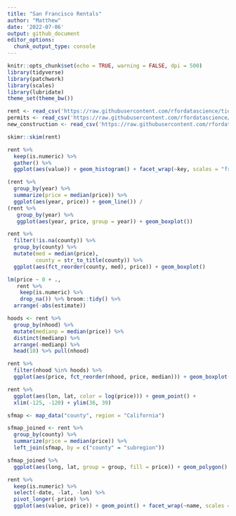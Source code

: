 ```yaml
---
title: "San Francisco Rentals"
author: "Matthew"
date: '2022-07-06'
output: github_document
editor_options: 
  chunk_output_type: console
---
```


```r
knitr::opts_chunk$set(echo = TRUE, warning = FALSE, dpi = 500)
library(tidyverse)
library(patchwork)
library(scales)
library(lubridate)
theme_set(theme_bw())
```



```r
rent <- read_csv('https://raw.githubusercontent.com/rfordatascience/tidytuesday/master/data/2022/2022-07-05/rent.csv')
permits <- read_csv('https://raw.githubusercontent.com/rfordatascience/tidytuesday/master/data/2022/2022-07-05/sf_permits.csv')
new_construction <- read_csv('https://raw.githubusercontent.com/rfordatascience/tidytuesday/master/data/2022/2022-07-05/new_construction.csv')
```



```r
skimr::skim(rent)
```
 


```r
rent %>% 
  keep(is.numeric) %>% 
  gather() %>% 
  ggplot(aes(value)) + geom_histogram() + facet_wrap(~key, scales = "free")
```




```r
(rent %>% 
  group_by(year) %>% 
  summarize(price = median(price)) %>% 
  ggplot(aes(year, price)) + geom_line()) /
(rent %>% 
   group_by(year) %>% 
   ggplot(aes(year, price, group = year)) + geom_boxplot())
```



```r
rent %>% 
  filter(!is.na(county)) %>% 
  group_by(county) %>% 
  mutate(med = median(price),
         county = str_to_title(county)) %>% 
  ggplot(aes(fct_reorder(county, med), price)) + geom_boxplot()
```



```r
lm(price ~ 0 + ., 
   rent %>% 
    keep(is.numeric) %>% 
    drop_na()) %>% broom::tidy() %>% 
  arrange(-abs(estimate))
```



```r
hoods <- rent %>% 
  group_by(nhood) %>%
  mutate(medianp = median(price)) %>%
  distinct(medianp) %>% 
  arrange(-medianp) %>% 
  head(10) %>% pull(nhood)

rent %>% 
  filter(nhood %in% hoods) %>% 
  ggplot(aes(price, fct_reorder(nhood, price, median))) + geom_boxplot()
```



```r
rent %>% 
  ggplot(aes(lon, lat, color = log(price))) + geom_point() +
  xlim(-125, -120) + ylim(36, 39)

sfmap <- map_data("county", region = "California")

sfmap_joined <- rent %>% 
  group_by(county) %>% 
  summarize(price = median(price)) %>% 
  left_join(sfmap, by = c("county" = "subregion"))
```



```r
sfmap_joined %>% 
  ggplot(aes(long, lat, group = group, fill = price)) + geom_polygon()
```



```r
rent %>% 
  keep(is.numeric) %>% 
  select(-date, -lat, -lon) %>% 
  pivot_longer(-price) %>% 
  ggplot(aes(value, price)) + geom_point() + facet_wrap(~name, scales = "free")
```



